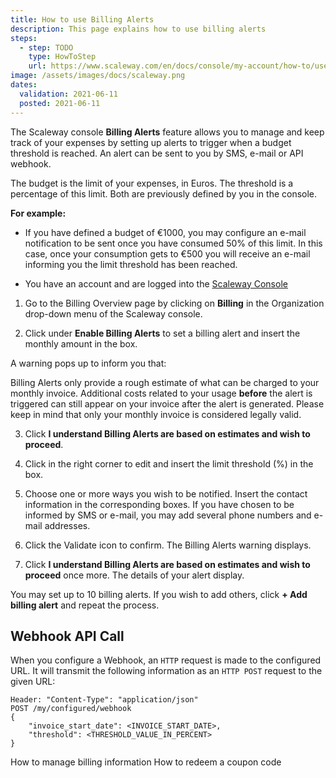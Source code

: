 ```yaml
---
title: How to use Billing Alerts
description: This page explains how to use billing alerts
steps:
  - step: TODO
    type: HowToStep
    url: https://www.scaleway.com/en/docs/console/my-account/how-to/use-billing-alerts
image: /assets/images/docs/scaleway.png
dates:
  validation: 2021-06-11
  posted: 2021-06-11
---
```


The Scaleway console **Billing Alerts** feature allows you to manage and keep track of your expenses by setting up alerts to trigger when a budget threshold is reached. An alert can be sent to you by SMS, e-mail or API webhook.

The budget is the limit of your expenses, in Euros. The threshold is a percentage of this limit. Both are previously defined by you in the console.

**For example:**

  - If you have defined a budget of €1000, you may configure an e-mail notification to be sent once you have consumed 50% of this limit. In this case, once your consumption gets to €500 you will receive an e-mail informing you the limit threshold has been reached.

<Message type="requirement">

  - You have an account and are logged into the [Scaleway Console](https://console.scaleway.com) 

</Message>


1. Go to the Billing Overview page by clicking on **Billing** in the Organization drop-down menu of the Scaleway console.

2. Click <Icon name="toggle" /> under **Enable Billing Alerts** to set a billing alert and insert the monthly amount in the box.

  A warning pops up to inform you that:

  <Message type="important">

  Billing Alerts only provide a rough estimate of what can be charged to your monthly invoice. Additional costs related to your usage **before** the alert is triggered can still appear on your invoice after the alert is generated. Please keep in mind that only your monthly invoice is considered legally valid.

  </Message>

3. Click **I understand Billing Alerts are based on estimates and wish to proceed**.
  <Lightbox src="scaleway-billing-alerts-warning.png" />

4. Click <Icon name="edit" /> in the right corner to edit and insert the limit threshold (%) in the box.

5. Choose one or more ways you wish to be notified. Insert the contact information in the corresponding boxes. If you have chosen to be informed by SMS or e-mail, you may add several phone numbers and e-mail addresses.
  <Lightbox src="scaleway-configuring-billing-alerts.png" />

6. Click the Validate icon to confirm. The Billing Alerts warning displays.

7. Click **I understand Billing Alerts are based on estimates and wish to proceed** once more. The details of your alert display.

You may set up to 10 billing alerts. If you wish to add others, click **+ Add billing alert** and repeat the process.

## Webhook API Call

When you configure a Webhook, an `HTTP` request is made to the configured URL. It will transmit the following information as an `HTTP POST` request to the given URL:

```
Header: "Content-Type": "application/json"
POST /my/configured/webhook
{
    "invoice_start_date": <INVOICE_START_DATE>,
    "threshold": <THRESHOLD_VALUE_IN_PERCENT>
}
```

<Navigation title="See Also">
  <PreviousButton to="/console/my-account/how-to/manage-billing-information/">How to manage billing information</PreviousButton>
  <NextButton to="/console/my-account/how-to/redeem-coupon-code/">How to redeem a coupon code</NextButton>
</Navigation>
